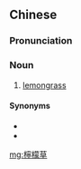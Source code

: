 {{also|柠檬草}}
==Chinese==
{{zh-forms|s=柠檬草|type=21}}

===Pronunciation===
{{zh-pron
|m=níngméngcǎo
|cat=n
}}

===Noun===
{{zh-noun}}

# [[lemongrass]]

====Synonyms====
* {{zh-l|檸檬香茅}}
* {{zh-l|香茅}}

{{zh-cat|Grasses|Spices and herbs}}

[[mg:檸檬草]]